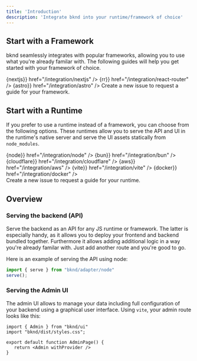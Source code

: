 ```yaml
---
title: 'Introduction'
description: 'Integrate bknd into your runtime/framework of choice'
---
```



## Start with a Framework
bknd seamlessly integrates with popular frameworks, allowing you to use what you're already familar with. The following guides will help you get started with your framework of choice.

<CardGroup cols={2}>
  <Card
    title="Next.js"
    icon={<div className="text-primary-light">{nextjs}</div>}
    href="/integration/nextjs"
  />
  <Card
    title="React Router"
    icon={<div className="text-primary-light">{rr}</div>}
    href="/integration/react-router"
  />
   <Card
      title="Astro"
      icon={<div className="text-primary-light">{astro}</div>}
      href="/integration/astro"
   />
   <Card
      horizontal
      title="Yours missing?"
      href="https://github.com/bknd-io/bknd/issues/new"
   >
     Create a new issue to request a guide for your framework.
   </Card>
</CardGroup>

## Start with a Runtime
If you prefer to use a runtime instead of a framework, you can choose from the following options. These runtimes allow you to serve the API and UI in the runtime's native server and serve the UI assets statically from `node_modules`.

<CardGroup cols={2}>
   <Card
      title="Node"
      icon={<div className="text-primary-light">{node}</div>}
      href="/integration/node"
   />
   <Card
      title="Bun"
      icon={<div className="text-primary-light">{bun}</div>}
      href="/integration/bun"
   />
   <Card
      title="Cloudflare"
      icon={<div className="text-primary-light">{cloudflare}</div>}
      href="/integration/cloudflare"
   />
   <Card
      title="AWS Lambda"
      icon={<div className="text-primary-light">{aws}</div>}
      href="/integration/aws"
   />
   <Card
      title="Vite"
      icon={<div className="text-primary-light">{vite}</div>}
      href="/integration/vite"
   />
   <Card
      title="Docker"
      icon={<div className="text-primary-light">{docker}</div>}
      href="/integration/docker"
   />
   <div style={{ gridColumn: "span 2" }}>
      <Card 
         horizontal
         title="Yours missing?"
         href="https://github.com/bknd-io/bknd/issues/new"
      >
         Create a new issue to request a guide for your runtime.
      </Card>
   </div>
</CardGroup>

## Overview

### Serving the backend (API)
Serve the backend as an API for any JS runtime or framework. The latter is especially handy, as it allows you to deploy your frontend and backend bundled together. Furthermore it allows adding additional logic in a way you're already familar with. Just add another route and you're good to go.

Here is an example of serving the API using node:
```js index.js
import { serve } from "bknd/adapter/node"
serve();
```

### Serving the Admin UI
The admin UI allows to manage your data including full configuration of your backend using a graphical user interface. Using `vite`, your admin route looks like this:
```tsx admin.tsx
import { Admin } from "bknd/ui"
import "bknd/dist/styles.css";

export default function AdminPage() {
   return <Admin withProvider />
}
```